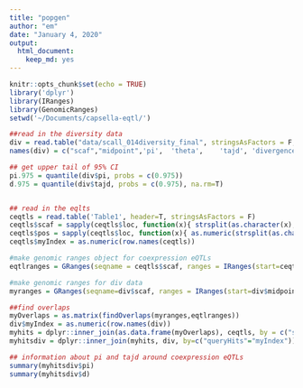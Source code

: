 ```yaml
---
title: "popgen"
author: "em"
date: "January 4, 2020"
output:
  html_document:
    keep_md: yes
---
```


```r
knitr::opts_chunk$set(echo = TRUE)
library('dplyr')
library(IRanges)
library(GenomicRanges)
setwd('~/Documents/capsella-eqtl/')
```

```r
##read in the diversity data
div = read.table("data/scall_014diversity_final", stringsAsFactors = F, header=T)
names(div) = c("scaf","midpoint",'pi',	'theta',	'tajd',	'divergence')

## get upper tail of 95% CI
pi.975 = quantile(div$pi, probs = c(0.975))
d.975 = quantile(div$tajd, probs = c(0.975), na.rm=T)


## read in the eqlts
ceqtls = read.table('Table1', header=T, stringsAsFactors = F)
ceqtls$scaf = sapply(ceqtls$loc, function(x){ strsplit(as.character(x), split=":")[[1]][1]  })
ceqtls$pos = sapply(ceqtls$loc, function(x){ as.numeric(strsplit(as.character(x), split=":")[[1]][2])  })
ceqtls$myIndex = as.numeric(row.names(ceqtls))

#make genomic ranges object for coexpression eQTLs
eqtlranges = GRanges(seqname = ceqtls$scaf, ranges = IRanges(start=ceqtls$pos, width=1))

#make genomic ranges for div data
myranges = GRanges(seqname=div$scaf, ranges = IRanges(start=div$midpoint-250, end=div$midpoint+249))

##find overlaps
myOverlaps = as.matrix(findOverlaps(myranges,eqtlranges))
div$myIndex = as.numeric(row.names(div))
myhits = dplyr::inner_join(as.data.frame(myOverlaps), ceqtls, by = c("subjectHits" = "myIndex")) 
myhitsdiv = dplyr::inner_join(myhits, div, by=c("queryHits"="myIndex"))

## information about pi and tajd around coexpression eQTLs
summary(myhitsdiv$pi)
summary(myhitsdiv$d)

```